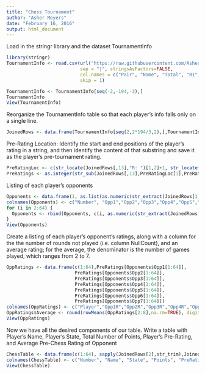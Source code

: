 ```yaml
---
title: "Chess Tournament"
author: "Asher Meyers"
date: "February 16, 2016"
output: html_document
---
```


Load in the stringr library and the dataset TournamentInfo
```r
library(stringr)
TournamentInfo <- read.csv(url("https://raw.githubusercontent.com/AsherMeyers/DATA-607/master/tournamentinfo.txt"),
                           sep = "|", stringsAsFactors=FALSE,
                           col.names = c("Pair", "Name", "Total", "R1", "R2", "R3", "R4", "R5", "R6", "R7", ""), 
                           skip = 1)

TournamentInfo <- TournamentInfo[seq(-2,-194,-3),]
TournamentInfo
View(TournamentInfo)
```


Reorganize the TournamentInfo table so that each player's info falls only on a single line.
```r
JoinedRows <- data.frame(TournamentInfo[seq(2,2*194/3,2),],TournamentInfo[seq(3,2*194/3,2),])
```

Pre-Rating Location: Identify the start and end positions of the player's rating in a string, and then identify the content of that substring and save it as the player's pre-tournament rating.
```r
PreRatingLoc <- c(str_locate(JoinedRows[,13],"R: ")[1,2]+1, str_locate(JoinedRows[,13], "R: ")[1,2]+4)
PreRatings <- as.integer(str_sub(JoinedRows[,13],PreRatingLoc[1],PreRatingLoc[2]))
```

Listing of each player's opponents
```r
Opponents <- data.frame(1, as.list(as.numeric(str_extract(JoinedRows[1,4:10],"[0-9]{1,2}"))))
colnames(Opponents) <- c("Number", "Opp1","Opp2","Opp3","Opp4","Opp5","Opp6","Opp7")
for (i in 2:64) {
  Opponents <- rbind(Opponents, c(i, as.numeric(str_extract(JoinedRows[i,4:10],"[0-9]{1,2}"))))
}
View(Opponents)
```

Create a listing of each player's opponent's ratings, along with a column for the the number of rounds not played (i.e. column NullCount), and an average rating; for the average, the denominator is the number of games played, which ranges from 2 to 7.

```r
OppRatings <- data.frame(c(1:64),PreRatings[Opponents$Opp1[1:64]],
                         PreRatings[Opponents$Opp2[1:64]],
                         PreRatings[Opponents$Opp3[1:64]],
                         PreRatings[Opponents$Opp4[1:64]],
                         PreRatings[Opponents$Opp5[1:64]],
                         PreRatings[Opponents$Opp6[1:64]],
                         PreRatings[Opponents$Opp7[1:64]])
colnames(OppRatings) <- c("Player","Opp1R","Opp2R","Opp3R","Opp4R","Opp5R","Opp6R","Opp7R")
OppRatings$Average <- round(rowMeans(OppRatings[2:8],na.rm=TRUE), digits=0)
View(OppRatings)
```

Now we have all the desired components of our table. Write a table with Player’s Name, Player’s State, Total Number of Points, Player’s Pre-Rating, and Average Pre-Chess Rating of Opponent

```r
ChessTable <- data.frame(c(1:64), sapply(JoinedRows[2],str_trim),JoinedRows[12],JoinedRows[3], PreRatings, OppRatings$Average)
colnames(ChessTable) <- c("Number", "Name", "State", "Points", "PreRating","OpponentAverage")
View(ChessTable)
```

